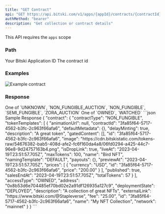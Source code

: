 ```yaml
---
title: "GET Contract"
api: "GET https://api.bitski.com/v1/apps/{appId}/contracts/{contractId}"
authMethod: "bearer"
description: "Get collection or contract details"
---
```


<Note>This API requires the `apps` scope</Note>

### Path

<ParamField path="appId" type="string" required>
  Your Bitski Application ID
</ParamField>

<ParamField path="contractId" type="string" required>
  The contract id
</ParamField>


### Examples

![Example contract](/assets/images/contracts-1ff30a15027e62431e3c7f937502b8ca.png "Example Contract UI")

### Response

<ResponseField name="contract" type="Contract object" required>
  <Expandable title="properties">
    <ResponseField name="id" type="string" required/>
    <ResponseField name="deploymentState" type="string" required/>
    <ResponseField name="externalLink" type="string" required/>
    <ResponseField name="address" type="string" required/>
    <ResponseField name="network" type="string" required/>
    <ResponseField name="name" type="string" />
    <ResponseField name="description" type="string" />
    <ResponseField name="contractType" type="string">
      One of `UNKNOWN`, `NON_FUNGIBLE_AUCTION`, `NON_FUNGIBLE`, `SEMI_FUNGIBLE`, `ZORA_AUCTION`
    </ResponseField>
    <ResponseField name="tokenTemplates" type="array of objects" />
    <ResponseField name="fee" type="number" />
    <ResponseField name="accessType" type="string" required>
      One of `OWNED`, `WATCHED`
    </ResponseField>
  </Expandable>
</ResponseField>

<ResponseExample>
```json Sample Response
{
  "contract": {
    "contractType": "NON_FUNGIBLE",
    "tokenTemplates": [
      {
        "animationUrl": null,
        "contractId": "3fa85f64-5717-4562-b3fc-2c963f66afa6",
        "defaultMetadata": {},
        "delayMinting": true,
        "description": "A great token",
        "gatedContent": [],
        "id": "3fa85f64-5717-4562-b3fc-2c963f66afa6",
        "image": "https://cdn.bitskistatic.com/tokens-raw/54676382-bab5-408d-afe2-fc6f160da4a8/06fd0294-a425-44c7-96e8-9d24757163b4.png",
        "isDropLink": true,
        "liveAt": "2023-04-19T23:51:57.705Z",
        "maxTokens": 100,
        "name": "Bird NFT",
        "namingTemplate": "DEFAULT",
        "payouts": {},
        "previewAt": "2023-04-19T23:51:57.705Z",
        "prices": [
          {
            "currency": "USD",
            "id": "3fa85f64-5717-4562-b3fc-2c963f66afa6",
            "price": "200.00"
          }
        ],
        "published": true,
        "salesEndAt": "2023-04-19T23:51:57.705Z",
        "totalTokens": 57
      }
    ],
    "accessType": "OWNED",
    "address": "0x8b53d6e704485ef70bd02e2a91df126935a127c9",
    "deploymentState": "DEPLOYED",
    "description": "A collection of great NFTs",
    "externalLink": "https://www.bitski.com/@Stapleverse",
    "fee": "25.00",
    "id": "3fa85f64-5717-4562-b3fc-2c963f66afa6",
    "name": "My NFT Collection",
    "network": "mainnet"
  }
}
```
</ResponseExample>
